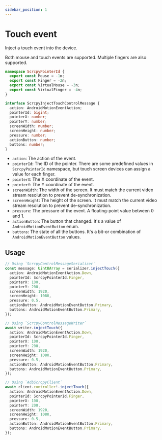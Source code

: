 ```yaml
---
sidebar_position: 1
---
```


# Touch event

Inject a touch event into the device.

Both mouse and touch events are supported. Multiple fingers are also supported.

```ts
namespace ScrcpyPointerId {
  export const Mouse = -1n;
  export const Finger = -2n;
  export const VirtualMouse = -3n;
  export const VirtualFinger = -4n;
}

interface ScrcpyInjectTouchControlMessage {
  action: AndroidMotionEventAction;
  pointerId: bigint;
  pointerX: number;
  pointerY: number;
  screenWidth: number;
  screenHeight: number;
  pressure: number;
  actionButton: number;
  buttons: number;
}
```

- `action`: The action of the event.
- `pointerId`: The ID of the pointer. There are some predefined values in `ScrcpyPointerId` namespace, but touch screen devices can assign a value for each finger.
- `pointerX`: The X coordinate of the event.
- `pointerY`: The Y coordinate of the event.
- `screenWidth`: The width of the screen. It must match the current video stream resolution to prevent de-synchronization.
- `screenHeight`: The height of the screen. It must match the current video stream resolution to prevent de-synchronization.
- `pressure`: The pressure of the event. A floating-point value between 0 and 1.
- `actionButton`: The button that changed. It's a value of `AndroidMotionEventButton` enum.
- `buttons`: The state of all the buttons. It's a bit-or combination of `AndroidMotionEventButton` values.

## Usage

```ts transpile
// Using `ScrcpyControlMessageSerializer`
const message: Uint8Array = serializer.injectTouch({
  action: AndroidMotionEventAction.Down,
  pointerId: ScrcpyPointerId.Finger,
  pointerX: 100,
  pointerY: 200,
  screenWidth: 1920,
  screenHeight: 1080,
  pressure: 0.5,
  actionButton: AndroidMotionEventButton.Primary,
  buttons: AndroidMotionEventButton.Primary,
});

// Using `ScrcpyControlMessageWriter`
await writer.injectTouch({
  action: AndroidMotionEventAction.Down,
  pointerId: ScrcpyPointerId.Finger,
  pointerX: 100,
  pointerY: 200,
  screenWidth: 1920,
  screenHeight: 1080,
  pressure: 0.5,
  actionButton: AndroidMotionEventButton.Primary,
  buttons: AndroidMotionEventButton.Primary,
});

// Using `AdbScrcpyClient`
await client.controller!.injectTouch({
  action: AndroidMotionEventAction.Down,
  pointerId: ScrcpyPointerId.Finger,
  pointerX: 100,
  pointerY: 200,
  screenWidth: 1920,
  screenHeight: 1080,
  pressure: 0.5,
  actionButton: AndroidMotionEventButton.Primary,
  buttons: AndroidMotionEventButton.Primary,
});
```
